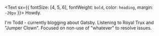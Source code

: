 <Text sx={{ fontSize: [4, 5, 6], fontWeight: `bold`, color: `heading`, margin: `-20px` }}>
  Howdy.
</Text>

I'm Todd - currently blogging about Gatsby. Listening to <a>Royal Trux</a> and "<a>Jumper Clown</a>". Focused on non-use of "whatever" to resolve issues.
